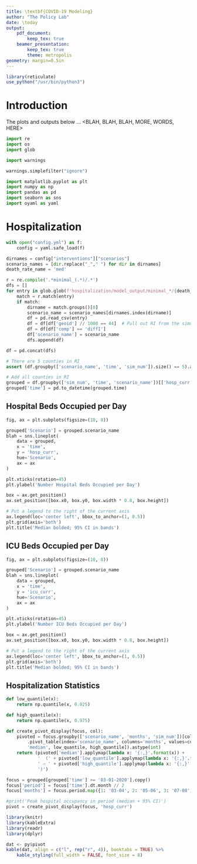 ```yaml
---
title: \textbf{COVID-19 Modeling}
author: "The Policy Lab"
date: \today
output:
    pdf_document:
        keep_tex: true
    beamer_presentation:
        keep_tex: true
        theme: metropolis
geometry: margin=0.5in
---
```


```r
library(reticulate)
use_python("/usr/bin/python3")
```

# Introduction

The plots and outputs below ... <BLAH, BLAH, BLAH, MORE, WORDS, HERE>


```python

import re
import os
import glob

import warnings

warnings.simplefilter("ignore")

import matplotlib.pyplot as plt
import numpy as np
import pandas as pd
import seaborn as sns
import oyaml as yaml
```

# Hospitalization

```python
with open("config.yml") as f:
    config = yaml.safe_load(f)

dirnames = config["interventions"]["scenarios"]
scenario_names = [dir.replace("_"," ") for dir in dirnames]
death_rate_name = 'med'

r = re.compile('.*minimal_(.*)/.*')
dfs = []
for entry in glob.glob(f'hospitalization/model_output/minimal_*/{death_rate_name}*csv'):
    match = r.match(entry)
    if match:
        dirname = match.groups()[0]
        scenario_name = scenario_names[dirnames.index(dirname)]
        df = pd.read_csv(entry)
        df = df[df['geoid'] // 1000 == 44]  # Pull out RI from the simulation
        df = df[df['comp'] == 'diffI']
        df['scenario_name'] = scenario_name
        dfs.append(df)

df = pd.concat(dfs)

# There are 5 counties in RI
assert (df.groupby(['scenario_name', 'time', 'sim_num']).size() == 5).all()

# Add all counties in RI
grouped = df.groupby(['sim_num', 'time', 'scenario_name'])[['hosp_curr', 'icu_curr', 'incidD', 'incidH', 'incidI']].sum().reset_index()
grouped['time'] = pd.to_datetime(grouped.time)
```

## Hospital Beds Occupied per Day

```python
fig, ax = plt.subplots(figsize=(10, 8))

grouped['Scenario'] = grouped.scenario_name
blah = sns.lineplot(
    data = grouped,
    x = 'time',
    y = 'hosp_curr',
    hue='Scenario',
    ax = ax
)

plt.xticks(rotation=45)
plt.ylabel('Number Hospital Beds Occupied per Day')

box = ax.get_position()
ax.set_position([box.x0, box.y0, box.width * 0.8, box.height])

# Put a legend to the right of the current axis
ax.legend(loc='center left', bbox_to_anchor=(1, 0.5))
plt.grid(axis='both')
plt.title('Median bolded; 95% CI in bands')
```

## ICU Beds Occupied per Day


```python
fig, ax = plt.subplots(figsize=(10, 8))

grouped['Scenario'] = grouped.scenario_name
blah = sns.lineplot(
    data = grouped,
    x = 'time',
    y = 'icu_curr',
    hue='Scenario',
    ax = ax
)

plt.xticks(rotation=45)
plt.ylabel('Number ICU Beds Occupied per Day')

box = ax.get_position()
ax.set_position([box.x0, box.y0, box.width * 0.8, box.height])

# Put a legend to the right of the current axis
ax.legend(loc='center left', bbox_to_anchor=(1, 0.5))
plt.grid(axis='both')
plt.title('Median bolded; 95% CI in bands')
```

## Hospitalization Statistics


```python
def low_quantile(x):
    return np.quantile(x, 0.025)

def high_quantile(x):
    return np.quantile(x, 0.975)

def create_pivot_display(focus, col):
    pivoted = focus.groupby(['scenario_name', 'months', 'sim_num'])[col].sum().reset_index()\
        .pivot_table(index='scenario_name', columns='months', values=col, aggfunc=[
        'median', low_quantile, high_quantile]).astype(int)
    return (pivoted['median'].applymap(lambda x: '{:,}'.format(x)) +
            '  (' + pivoted['low_quantile'].applymap(lambda x: '{:,}'.format(x)) +
            ' – ' + pivoted['high_quantile'].applymap(lambda x: '{:,}'.format(x)) +
            ')')

```


```python
focus = grouped[grouped['time'] >= '03-01-2020'].copy()
focus['period'] = focus['time'].dt.month // 2
focus['months'] = focus.period.map({1: '03-04', 2: '05-06', 3: '07-08', 4: '09-10'})

#print('Peak hospital occupancy in period (median + 95% CI)')
pivot = create_pivot_display(focus, 'hosp_curr')
```


```r
library(knitr)
library(kableExtra)
library(readr)
library(dplyr)

dat <- py$pivot
kable(dat, align = c("l", rep("r", 4)), booktabs = TRUE) %>%
    kable_styling(full_width = FALSE, font_size = 8)
```
